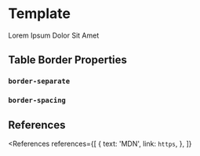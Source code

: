 
<MetadataConfigurer title="Table Border" dateCreated="2021-02-06" />

# Template

Lorem Ipsum Dolor Sit Amet

## Table Border Properties

### `border-separate`

### `border-spacing`

## References

<References
  references={[
    {
      text: 'MDN',
      link: `https`,
    },
  ]}
></References>
